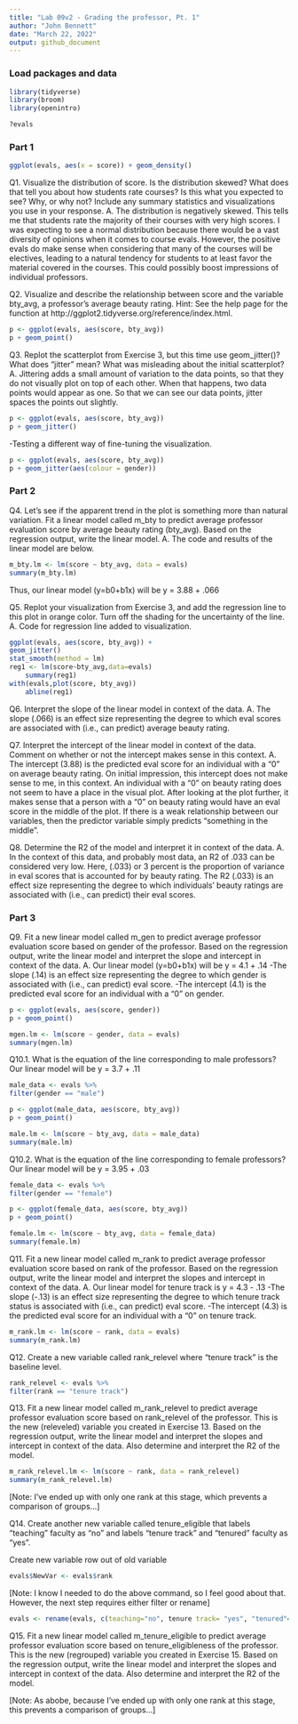 ```yaml
---
title: "Lab 09v2 - Grading the professor, Pt. 1"
author: "John Bennett"
date: "March 22, 2022"
output: github_document
---
```


### Load packages and data

```r
library(tidyverse) 
library(broom)
library(openintro)
```

```r
?evals
```

### Part 1

```r
ggplot(evals, aes(x = score)) + geom_density()
```

Q1. Visualize the distribution of score. Is the distribution skewed? What does that tell you about how students rate courses? Is this what you expected to see? Why, or why not? Include any summary statistics and visualizations you use in your response.
A. The distribution is negatively skewed. This tells me that students rate the majority of their courses with very high scores. I was expecting to see a normal distribution because there would be a vast diversity of opinions when it comes to course evals. However, the positive evals do make sense when considering that many of the courses will be electives, leading to a natural tendency for students to at least favor the material covered in the courses. This could possibly boost impressions of individual professors. 

Q2. Visualize and describe the relationship between score and the variable bty_avg, a professor’s average beauty rating.
    Hint: See the help page for the function at http://ggplot2.tidyverse.org/reference/index.html.

```r
p <- ggplot(evals, aes(score, bty_avg))
p + geom_point()
```

Q3. Replot the scatterplot from Exercise 3, but this time use geom_jitter()? What does “jitter” mean? What was misleading about the initial scatterplot?
A. Jittering adds a small amount of variation to the data points, so that they do not visually plot on top of each other. When that happens, two data points would appear as one. So that we can see our data points, jitter spaces the points out slightly. 

```r
p <- ggplot(evals, aes(score, bty_avg))
p + geom_jitter()
```

-Testing a different way of fine-tuning the visualization. 
```r
p <- ggplot(evals, aes(score, bty_avg))
p + geom_jitter(aes(colour = gender))
```


### Part 2

Q4. Let’s see if the apparent trend in the plot is something more than natural variation. Fit a linear model called m_bty to predict average professor evaluation score by average beauty rating (bty_avg). Based on the regression output, write the linear model.
A. The code and results of the linear model are below.

```r
m_bty.lm <- lm(score ~ bty_avg, data = evals)
summary(m_bty.lm)
```

Thus, our linear model (y=b0+b1x) will be y = 3.88 + .066 

Q5. Replot your visualization from Exercise 3, and add the regression line to this plot in orange color. Turn off the shading for the uncertainty of the line.
A. Code for regression line added to visualization. 

```r
ggplot(evals, aes(score, bty_avg)) + 
geom_jitter() 
stat_smooth(method = lm) 
reg1 <- lm(score~bty_avg,data=evals) 
	summary(reg1)
with(evals,plot(score, bty_avg))
	abline(reg1)
```

Q6. Interpret the slope of the linear model in context of the data.
A. The slope (.066) is an effect size representing the degree to which eval scores are associated with (i.e., can predict) average beauty rating. 

Q7. Interpret the intercept of the linear model in context of the data. Comment on whether or not the intercept makes sense in this context.
A. The intercept (3.88) is the predicted eval score for an individual with a “0” on average beauty rating.
On initial impression, this intercept does not make sense to me, in this context. An individual with a "0" on beauty rating does not seem to have a place in the visual plot. After looking at the plot further, it makes sense that a person with a "0" on beauty rating would have an eval score in the middle of the plot. If there is a weak relationship between our variables, then the predictor variable simply predicts "something in the middle". 

Q8. Determine the R2 of the model and interpret it in context of the data.
A. In the context of this data, and probably most data, an R2 of .033 can be considered very low. Here, (.033) or 3 percent is the proportion of variance in eval scores that is accounted for by beauty rating. The R2 (.033) is an effect size representing the degree to which individuals’ beauty ratings are associated with (i.e., can predict) their eval scores.

### Part 3

Q9. Fit a new linear model called m_gen to predict average professor evaluation score based on gender of the professor. Based on the regression output, write the linear model and interpret the slope and intercept in context of the data.
A. Our linear model (y=b0+b1x) will be y = 4.1 + .14
-The slope (.14) is an effect size representing the degree to which gender is associated with (i.e., can predict) eval score. 
-The intercept (4.1) is the predicted eval score for an individual with a “0” on gender.


```r
p <- ggplot(evals, aes(score, gender))
p + geom_point()
```

```r
mgen.lm <- lm(score ~ gender, data = evals)
summary(mgen.lm)
```



Q10.1. What is the equation of the line corresponding to male professors? 
Our linear model will be y = 3.7 + .11


```r
male_data <- evals %>%
filter(gender == "male")
```

```r
p <- ggplot(male_data, aes(score, bty_avg))
p + geom_point()
```
```r
male.lm <- lm(score ~ bty_avg, data = male_data)
summary(male.lm)
```

Q10.2. What is the equation of the line corresponding to female professors?
Our linear model will be y = 3.95 + .03


```r
female_data <- evals %>%
filter(gender == "female")
```

```r
p <- ggplot(female_data, aes(score, bty_avg))
p + geom_point()
```

```r
female.lm <- lm(score ~ bty_avg, data = female_data)
summary(female.lm)
```


Q11. Fit a new linear model called m_rank to predict average professor evaluation score based on rank of the professor. Based on the regression output, write the linear model and interpret the slopes and intercept in context of the data.
A. Our linear model for tenure track is y = 4.3 - .13
-The slope (-.13) is an effect size representing the degree to which tenure track status is associated with (i.e., can predict) eval score. 
-The intercept (4.3) is the predicted eval score for an individual with a “0” on tenure track. 

```r
m_rank.lm <- lm(score ~ rank, data = evals)
summary(m_rank.lm)
```


Q12. Create a new variable called rank_relevel where "tenure track" is the baseline level.

```r
rank_relevel <- evals %>%
filter(rank == "tenure track")
```


Q13. Fit a new linear model called m_rank_relevel to predict average professor evaluation score based on rank_relevel of the professor. This is the new (releveled) variable you created in Exercise 13. Based on the regression output, write the linear model and interpret the slopes and intercept in context of the data. Also determine and interpret the R2 of the model.

```r
m_rank_relevel.lm <- lm(score ~ rank, data = rank_relevel)
summary(m_rank_relevel.lm)
```

[Note: I've ended up with only one rank at this stage, which prevents a comparison of groups...]

Q14. Create another new variable called tenure_eligible that labels "teaching" faculty as "no" and labels "tenure track" and "tenured" faculty as "yes".

Create new variable row out of old variable
```r
evals$NewVar <- evals$rank
```

[Note: I know I needed to do the above command, so I feel good about that. However, the next step requires either filter or rename]

```r
evals <- rename(evals, c(teaching="no", tenure track= "yes", "tenured"= "yes"))
```


Q15. Fit a new linear model called m_tenure_eligible to predict average professor evaluation score based on tenure_eligibleness of the professor. This is the new (regrouped) variable you created in Exercise 15. Based on the regression output, write the linear model and interpret the slopes and intercept in context of the data. Also determine and interpret the R2
of the model.

[Note: As abobe, because I've ended up with only one rank at this stage, this prevents a comparison of groups...]


